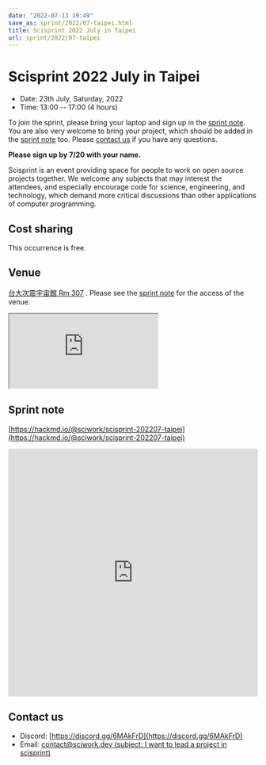 ```yaml
---
date: "2022-07-13 19:49"
save_as: sprint/2022/07-taipei.html
title: Scisprint 2022 July in Taipei
url: sprint/2022/07-taipei
---
```


# Scisprint 2022 July in Taipei

- Date: 23th July, Saturday, 2022
- Time: 13:00 \-- 17:00 (4 hours)

To join the sprint, please bring your laptop and sign up in the [sprint
note](#sprint-note). You are also very welcome to bring your project,
which should be added in the [sprint note](#sprint-note) too. Please
[contact us](#contact-us) if you have any questions.

**Please sign up by 7/20 with your name.**

Scisprint is an event providing space for people to work on open source
projects together. We welcome any subjects that may interest the
attendees, and especially encourage code for science, engineering, and
technology, which demand more critical discussions than other
applications of computer programming.

## Cost sharing

This occurrence is free.

## Venue

[台大次震宇宙館 Rm 307](https://lecospa.ntu.edu.tw) . Please see the
[sprint note](#sprint-note) for the access of the venue.

<div
  style={{
    overflow: "hidden",
    paddingBottom: "56.25%",
    position: "relative",
    height: 0,
  }}
>
  <iframe
    src="https://www.google.com/maps/embed?pb=!1m18!1m12!1m3!1d1162.6903190403807!2d121.53660768876628!3d25.022387907642923!2m3!1f0!2f0!3f0!3m2!1i1024!2i768!4f13.1!3m3!1m2!1s0x3442aa27fb964d21%3A0xcb55bd1e87dde64f!2z5Y-w5aSn5qyh6ZyH5a6H5a6Z6aSo!5e0!3m2!1szh-TW!2stw!4v1657713133306!5m2!1szh-TW!2stw"
    style={{
      left: 0,
      top: 0,
      height: "100%",
      width: "100%",
      position: "absolute",
      border: 0,
    }}
    allowfullscreen=""
    aria-hidden="false"
    tabindex="0"
    loading="lazy"
  ></iframe>
</div>

## Sprint note

[https://hackmd.io/@sciwork/scisprint-202207-taipei](https://hackmd.io/@sciwork/scisprint-202207-taipei)

<iframe
  width="100%"
  height="500"
  src="https://hackmd.io/@sciwork/scisprint-202207-taipei"
  frameBorder="0"
></iframe>

## Contact us

- Discord: [https://discord.gg/6MAkFrD](https://discord.gg/6MAkFrD)
- Email: [contact@sciwork.dev (subject: I want to lead a project in
  scisprint)](mailto:contact@sciwork.dev?subject=[sciwork]%20I%20want%20to%20lead%20a%20project%20in%20scisprint)
